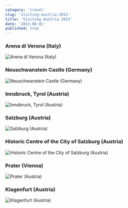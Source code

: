 ```yaml
---
category: 'travel'
slug: 'visiting-austria-2013'
title: 'Visiting Austria 2013'
date: '2013-08-01'
published: true
---
```


### Arena di Verona (Italy)

![Arena di Verona (Italy)](./images/arenaVerona.jpeg)

### Neuschwanstein Castle (Germany)

![Neuschwanstein Castle (Germany)](./images/neuschwanstein⁩.jpeg)

### Innsbruck⁩, ⁨Tyrol⁩ ⁨(Austria⁩)

![Innsbruck⁩, ⁨Tyrol⁩ ⁨(Austria⁩)](./images/innsbruck.jpeg)

### Salzburg⁩ ⁨(Austria⁩)

![Salzburg⁩ ⁨(Austria⁩)](./images/salzburg.jpeg)

### Historic Centre of the City of Salzburg⁩ ⁨(Austria⁩)

![Historic Centre of the City of Salzburg⁩ ⁨(Austria⁩)](./images/centerSalzburg.jpeg)

### Prater ⁨(Vienna⁩)

![Prater ⁨(Austria⁩)](./images/prater.jpeg)

### Klagenfurt (Austria⁩)

![Klagenfurt ⁨(Austria⁩)](./images/klagenfurt.jpeg)
